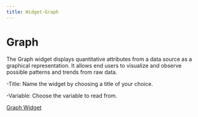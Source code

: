 ```yaml
---
title: Widget-Graph
---
```

# Graph

The Graph widget displays quantitative attributes from a data source as a graphical representation. It allows end users to visualize and observe possible patterns and trends from raw data.

-Title: Name the widget by choosing a title of your choice.

-Variable: Choose the variable to read from.

[Graph Widget](/images/widgets/graph.webp)